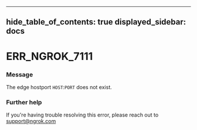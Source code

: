

---
hide_table_of_contents: true
displayed_sidebar: docs
---


# ERR_NGROK_7111

### Message
The edge hostport `HOST`:`PORT` does not exist.

<ErrorDetails error="err_ngrok_7111" />



### Further help
If you're having trouble resolving this error, please reach out to [support@ngrok.com](mailto:support@ngrok.com?subject=Help%20with%20ERR_NGROK_7111)

